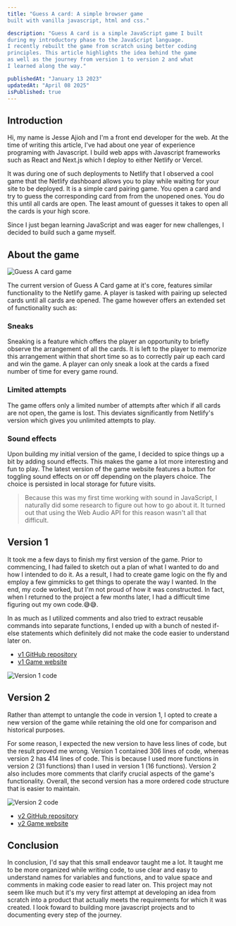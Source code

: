```yaml
---
title: "Guess A card: A simple browser game 
built with vanilla javascript, html and css."

description: "Guess A card is a simple JavaScript game I built 
during my introductory phase to the JavaScript language. 
I recently rebuilt the game from scratch using better coding 
principles. This article highlights the idea behind the game 
as well as the journey from version 1 to version 2 and what 
I learned along the way."

publishedAt: "January 13 2023"
updatedAt: "April 08 2025"
isPublished: true
---
```


## Introduction

Hi, my name is Jesse Ajioh and I'm a front end developer for the web. At the
time of writing this article, I've had about one year of experience programing
with Javascript. I build web apps with Javascript frameworks such as React and
Next.js which I deploy to either Netlify or Vercel.

It was during one of such deployments to Netlify that I observed a cool game
that the Netlify dashboard allows you to play while waiting for your site to be
deployed. It is a simple card pairing game. You open a card and try to guess the
corresponding card from from the unopened ones. You do this until all cards are
open. The least amount of guesses it takes to open all the cards is your high
score.

Since I just began learning JavaScript and was eager for new challenges, I
decided to build such a game myself.

## About the game

<img
  src="https://res.cloudinary.com/rehxmedia/image/upload/v1673684883/Jesse%20Ajioh%20Blog/guess_a_card_game_mjdo2a.png"
  alt="Guess A card game"
/>

The current version of Guess A Card game at it's core, features similar
functionality to the Netlify game. A player is tasked with pairing up selected
cards until all cards are opened. The game however offers an extended set of
functionality such as:

### Sneaks

Sneaking is a feature which offers the player an opportunity to briefly observe
the arrangement of all the cards. It is left to the player to memorize this
arrangement within that short time so as to correctly pair up each card and win
the game. A player can only sneak a look at the cards a fixed number of time for
every game round.

### Limited attempts

The game offers only a limited number of attempts after which if all cards are
not open, the game is lost. This deviates significantly from Netlify's version
which gives you unlimited attempts to play.

### Sound effects

Upon building my initial version of the game, I decided to spice things up a bit
by adding sound effects. This makes the game a lot more interesting and fun to
play. The latest version of the game website features a button for toggling
sound effects on or off depending on the players choice. The choice is persisted
in local storage for future visits.

<blockquote>
  Because this was my first time working with sound in JavaScript, I naturally
  did some research to figure out how to go about it. It turned out that using
  the Web Audio API for this reason wasn't all that difficult.
</blockquote>

## Version 1

It took me a few days to finish my first version of the game. Prior to
commencing, I had failed to sketch out a plan of what I wanted to do and how I
intended to do it. As a result, I had to create game logic on the fly and employ
a few gimmicks to get things to operate the way I wanted. In the end, my code
worked, but I'm not proud of how it was constructed. In fact, when I returned to
the project a few months later, I had a difficult time figuring out my own
code.😅😅.

In as much as I utilized comments and also tried to extract reusable commands
into separate functions, I ended up with a bunch of nested if-else statements
which definitely did not make the code easier to understand later on.

- <a target="_blank" href="https://github.com/ajiohjesse/guess-a-card-V1">
    v1 GitHub repository
  </a>
- <a target="_blank" href="https://guess-a-card-v1.vercel.app">
    v1 Game website
  </a>

<img
  src="https://res.cloudinary.com/rehxmedia/image/upload/v1673654210/Jesse%20Ajioh%20Blog/guess-a-card-v1_kj6yn6.png"
  alt="Version 1 code"
/>

## Version 2

Rather than attempt to untangle the code in version 1, I opted to create a new
version of the game while retaining the old one for comparison and historical
purposes.

For some reason, I expected the new version to have less lines of code, but the
result proved me wrong. Version 1 contained 306 lines of code, whereas version 2
has 414 lines of code. This is because I used more functions in version 2 (31
functions) than I used in version 1 (16 functions). Version 2 also includes more
comments that clarify crucial aspects of the game's functionality. Overall, the
second version has a more ordered code structure that is easier to maintain.

<img
  src="https://res.cloudinary.com/rehxmedia/image/upload/v1673654209/Jesse%20Ajioh%20Blog/guess-a-card-v2_blnyzu.png"
  alt="Version 2 code"
/>

- <a target="_blank" href="https://github.com/ajiohjesse/guess-a-card-V2">
    v2 GitHub repository
  </a>
- <a target="_blank" href="https://guess-a-card-v2.vercel.app">
    v2 Game website
  </a>

## Conclusion

In conclusion, I'd say that this small endeavor taught me a lot. It taught me to
be more organized while writing code, to use clear and easy to understand names
for variables and functions, and to value space and comments in making code
easier to read later on. This project may not seem like much but it's my very
first attempt at developing an idea from scratch into a product that actually
meets the requirements for which it was created. I look foward to building more
javascript projects and to documenting every step of the journey.
